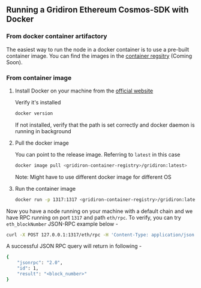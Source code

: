 ## Running a Gridiron Ethereum Cosmos-SDK with Docker

<div className="steps-container">

### From docker container artifactory

The easiest way to run the node in a docker container is to use a pre-built container image. You can find the images in the [container regsitry]() (Coming Soon).

### From container image

1. Install Docker on your machine from the [official website](https://docs.docker.com/get-docker/)

   Verify it's installed

   ```sh
   docker version
   ```

   If not installed, verify that the path is set correctly and docker daemon is running in background

2. Pull the docker image

   You can point to the release image. Referring to `latest` in this case

   ```sh
   docker image pull <gridiron-container-registry>/gridiron:latest>
   ```

   Note: Might have to use different docker image for different OS

3. Run the container image

   ```sh
   docker run -p 1317:1317 <gridiron-container-registry>/gridiron:latest>
   ```

Now you have a node running on your machine with a default chain and we have RPC running on port `1317` and path `eth/rpc`. To verify,
you can try `eth_blockNumber` JSON-RPC example below -

```sh
curl -X POST 127.0.0.1:1317/eth/rpc -H 'Content-Type: application/json' -d '{ "jsonrpc":"2.0", "method":"eth_blockNumber", "params":[], "id":1}'
```

A successful JSON RPC query will return in following -

```sh
{
    "jsonrpc": "2.0",
    "id": 1,
    "result": "<block_number>"
}
```
</div>
